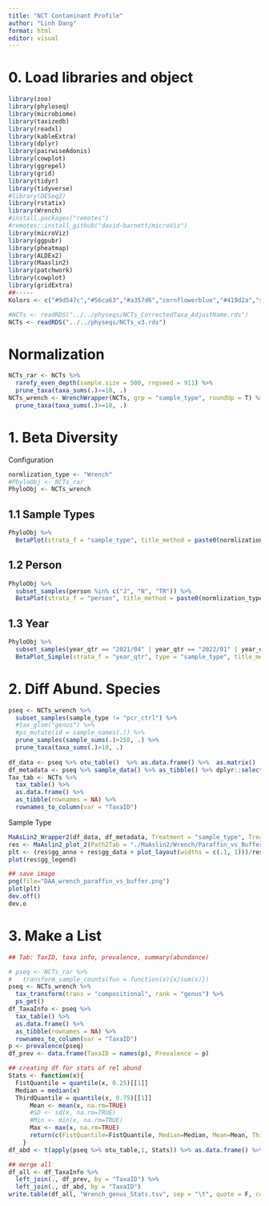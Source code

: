 ```yaml
---
title: "NCT Contaminant Profile"
author: "Linh Dang"
format: html
editor: visual
---
```


# 0. Load libraries and object

```r
library(zoo)
library(phyloseq)
library(microbiome)
library(taxizedb)
library(readxl)
library(kableExtra)
library(dplyr)
library(pairwiseAdonis)
library(cowplot)
library(ggrepel)
library(grid)
library(tidyr)
library(tidyverse)
#library(DESeq2)
library(rstatix)
library(Wrench)
#install.packages("remotes")
#remotes::install_github("david-barnett/microViz")
library(microViz)
library(ggpubr)
library(pheatmap)
library(ALDEx2)
library(Maaslin2)
library(patchwork)
library(cowplot)
library(gridExtra)
##-----
Kolors <- c("#9d547c","#56ca63","#a357d6","cornflowerblue","#419d2a","sandybrown","red3","peachpuff","cyan","paleturquoise3","mistyrose","mediumpurple","mediumseagreen","mediumorchid","moccasin","orange4","olivedrab","midnightblue","papayawhip","palevioletred4","brown1","greenyellow","orchid","navy","darkred","navajowhite1","mistyrose1","grey85","#525fd6","red2","#8cbe3a","#c944aa","indianred3","#5ba557","#9e66cb","#c1b735","#6d82ec","grey25","#e69728","#6654b0","lightsalmon3","lightcyan1","khaki1","seagreen1","plum1","lightsteelblue1","palevioletred3","mintcream","magenta3","#799330","#da7fdf","#3c782c","#e44586","blue4","#63c996","#dc3f53","#49cbc8","#cf3f29","#4fabda","#da6c2b","#598bd1","#b78c24","#8d4191","#a0b971","slategray1","sienna","plum1","lightyellow1","lightskyblue3","linen","limegreen","cornsilk1","mediumaquamarine","gray14","gold3","darkviolet","#b2386a","#479d71","#ae4341","#2ba198","#e07557","#5361a3","#dda353","#aa98df","#5b6114","#dc89bf","#327243","slateblue1","#e57b94","#277257","#9b62a0","#bbab59","#98495a","#526229","#d8827d","#857624","gray40","#9a4a22","#7c7d46","mediumslateblue","lemonchiffon1","#e3a073","#9e6b33", "gray74","slateblue1","rosybrown3", "lawngreen","gainsboro","dodgerblue3","deeppink3","firebrick3", "orchid2", "olivedrab1", "ivory3", "darkseagreen", "bisque2", "darkgoldenrod2", "blue2", "skyblue", "seashell2", "turquoise", "tan1", "seagreen2", "palevioletred3", "linen", "steelblue4","ghostwhite","dodgerblue1","deeppink1","firebrick1", "limegreen", "purple3", "khaki3", "snow3", "darkslategray","darkorchid","lavender", "magenta2", "palegreen", "salmon", "maroon", "cyan2","#671408","#FAEBD7","#7FFFD4","#F0FFFF","#A52A2A","burlywood","cadetblue","#7FFF00","chocolate","cornsilk","slateblue1","#FF7F50","red1","#008B8B","darkgoldenrod1","darkolivegreen","darkorange4","white","hotpink","honeydew1","goldenrod2","darkgreen","oldlace","darkslategray3","navajowhite3","orchid4","gray25","#F0924D")

#NCTs <- readRDS("../../physeqs/NCTs_CorrectedTaxa_AdjustName.rds")
NCTs <- readRDS("../../physeqs/NCTs_v3.rds")
```

# Normalization

```r
NCTs_rar <- NCTs %>% 
  rarefy_even_depth(sample.size = 500, rngseed = 911) %>% 
  prune_taxa(taxa_sums(.)>=10, .)
NCTs_wrench <- WrenchWrapper(NCTs, grp = "sample_type", roundUp = T) %>% 
  prune_taxa(taxa_sums(.)>=10, .)
```

# 1. Beta Diversity

Configuration

```r
normlization_type <- "Wrench"
#PhyloObj <- NCTs_rar
PhyloObj <- NCTs_wrench
```

## 1.1 Sample Types

```r
PhyloObj %>% 
  BetaPlot(strata_f = "sample_type", title_method = paste0(normlization_type, "-sample types"))
```

## 1.2 Person

```r
PhyloObj %>% 
  subset_samples(person %in% c("J", "N", "TR")) %>% 
  BetaPlot(strata_f = "person", title_method = paste0(normlization_type, "-persons"))
```

## 1.3 Year

```r
PhyloObj %>% 
  subset_samples(year_qtr == "2021/04" | year_qtr == "2022/01" | year_qtr == "2022/02" | year_qtr == "2022/03" | year_qtr == "2022/04") %>% 
  BetaPlot_Simple(strata_f = "year_qtr", type = "sample_type", title_method = "Wrench normalization")
```

# 2. Diff Abund. Species

```r
pseq <- NCTs_wrench %>% 
  subset_samples(sample_type != "pcr_ctrl") %>% 
  #tax_glom("genus") %>% 
  #ps_mutate(id = sample_names(.)) %>% 
  prune_samples(sample_sums(.)>250, .) %>% 
  prune_taxa(taxa_sums(.)>10, .)
  
df_data <- pseq %>% otu_table()  %>% as.data.frame() %>%  as.matrix()
df_metadata <- pseq %>% sample_data() %>% as_tibble() %>% dplyr::select(id, sample_type, year_qtr, person) %>% as.data.frame() %>% column_to_rownames(var = "id")
Tax_tab <- NCTs %>% 
  tax_table() %>% 
  as.data.frame() %>%  
  as_tibble(rownames = NA) %>% 
  rownames_to_column(var = "TaxaID")
```

Sample Type

```r
MaAsLin2_Wrapper2(df_data, df_metadata, Treatment = "sample_type", TreatMent_ref = "buffer_ctrl",OutDir = "./MaAslin2/Wrench/Paraffin_vs_Buffer")
res <- MaAslin2_plot_2(Path2Tab = "./MaAslin2/Wrench/Paraffin_vs_Buffer/significant_results.tsv", coef_thres = 2.0, qval_thres = 0.05, Tax_tab = Tax_tab, legend_rank = "genus", title_method = "")
plt <- (res$gg_anno + res$gg_data + plot_layout(widths = c(.1, 1)))/res$gg_legend
plot(res$gg_legend)

## save image
png(file="DAA_wrench_paraffin_vs_buffer.png")
plot(plt)
dev.off()
dev.o
```

# 3. Make a List

```r
## Tab: TaxID, taxa info, prevalence, summary(abundance)

# pseq <- NCTs_rar %>% 
#   transform_sample_counts(fun = function(x){x/sum(x)})
pseq <- NCTs_wrench %>% 
  tax_transform(trans = "compositional", rank = "genus") %>% 
  ps_get()
df_TaxaInfo <- pseq %>% 
  tax_table() %>% 
  as.data.frame() %>%  
  as_tibble(rownames = NA) %>% 
  rownames_to_column(var = "TaxaID")
p <- prevalence(pseq)
df_prev <- data.frame(TaxaID = names(p), Prevalence = p)

## creating df for stats of rel abund
Stats <- function(x){
  FistQuantile = quantile(x, 0.25)[[1]]
  Median = median(x)
  ThirdQuantile = quantile(x, 0.75)[[1]]
      Mean <- mean(x, na.rm=TRUE)
      #SD <- sd(x, na.rm=TRUE)
      #Min <- min(x, na.rm=TRUE)
      Max <- max(x, na.rm=TRUE)
      return(c(FistQuantile=FistQuantile, Median=Median, Mean=Mean, ThirdQuantile = ThirdQuantile, Max=Max))
    }
df_abd <- t(apply(pseq %>% otu_table,1, Stats)) %>% as.data.frame() %>% rownames_to_column("TaxaID")

## merge all
df_all <- df_TaxaInfo %>% 
  left_join(., df_prev, by = "TaxaID") %>% 
  left_join(., df_abd, by = "TaxaID")
write.table(df_all, "Wrench_genus_Stats.tsv", sep = "\t", quote = F, col.names = T, row.names = F)
```
